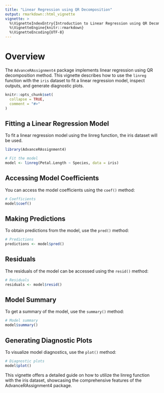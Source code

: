 ```yaml
---
title: "Linear Regression using QR Decomposition"
output: rmarkdown::html_vignette
vignette: >
  %\VignetteIndexEntry{Introduction to Linear Regression using QR Decomposition}
  %\VignetteEngine{knitr::rmarkdown}
  %\VignetteEncoding{UTF-8}
---
```


# Overview

The `AdvanceRAssignment4` package implements linear regression using QR decomposition method. This vignette describes how to use the `linreg` function with the `iris` dataset to fit a linear regression model, inspect outputs, and generate diagnostic plots.

```r
knitr::opts_chunk$set(
  collapse = TRUE,
  comment = "#>"
)
```

## Fitting a Linear Regression Model

To fit a linear regression model using the linreg function, the iris dataset will be used.

```r
library(AdvanceRAssignment4)

# Fit the model
model <- linreg(Petal.Length ~ Species, data = iris)
```

## Accessing Model Coefficients

You can access the model coefficients using the `coef()` method:

```r
# Coefficients
model$coef()
```

## Making Predictions

To obtain predictions from the model, use the `pred()` method:

```r
# Predictions
predictions <- model$pred()
```

## Residuals

The residuals of the model can be accessed using the `resid()` method:

```r
# Residuals
residuals <- model$resid()
```

## Model Summary

To get a summary of the model, use the `summary()` method:

```r
# Model summary
model$summary()
```

## Generating Diagnostic Plots

To visualize model diagnostics, use the `plot()` method:

```r
# Diagnostic plots
model$plot()
```

This vignette offers a detailed guide on how to utilize the linreg function with the iris dataset, showcasing the comprehensive features of the AdvanceRAssignment4 package.
